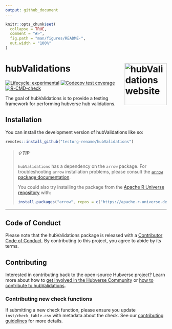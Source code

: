 ```yaml
---
output: github_document
---
```


<!-- README.md is generated from README.Rmd. Please edit that file -->

```r
knitr::opts_chunk$set(
  collapse = TRUE,
  comment = "#>",
  fig.path = "man/figures/README-",
  out.width = "100%"
)
```

# hubValidations <a href="https://testorg-rename.github.io/hubValidations/"><img src="man/figures/logo.png" align="right" height="131" alt="hubValidations website" /></a>

<!-- badges: start -->
[![Lifecycle: experimental](https://img.shields.io/badge/lifecycle-experimental-orange.svg)](https://lifecycle.r-lib.org/articles/stages.html#experimental)
[![Codecov test coverage](https://codecov.io/gh/testorg-rename/hubValidations/branch/main/graph/badge.svg)](https://app.codecov.io/gh/testorg-rename/hubValidations?branch=main)
[![R-CMD-check](https://github.com/testorg-rename/hubValidations/actions/workflows/R-CMD-check.yaml/badge.svg)](https://github.com/testorg-rename/hubValidations/actions/workflows/R-CMD-check.yaml)
<!-- badges: end -->

The goal of hubValidations is to provide a testing framework for performing hubverse hub validations.

## Installation

You can install the development version of hubValidations like so:

``` r
remotes::install_github("testorg-rename/hubValidations")
```

> ##### 💡 TIP 
> `hubValidations` has a dependency on the `arrow` package. For troubleshooting `arrow` installation problems, please consult the [`arrow` package documentation](https://arrow.apache.org/docs/r/#installation).
>
> You could also try installing the package from the [Apache R Universe repository](https://apache.r-universe.dev) with:
>
> ```r
> install.packages("arrow", repos = c("https://apache.r-universe.dev", "https://cran.r-project.org"))
> ```

*** 

## Code of Conduct

Please note that the hubValidations package is released with a [Contributor Code of Conduct](.github/CODE_OF_CONDUCT.md). By contributing to this project, you agree to abide by its terms.


## Contributing

Interested in contributing back to the open-source Hubverse project?
Learn more about how to [get involved in the Hubverse Community](https://hubdocs.readthedocs.io/en/latest/overview/contribute.html) or [how to contribute to hubValidations](.github/CONTRIBUTING.md).

### Contributing new check functions

If submitting a new check function, please ensure you update `inst/check_table.csv` with metadata about the check. 
See our [contributing guidelines](.github/CONTRIBUTING.md) for more details.
